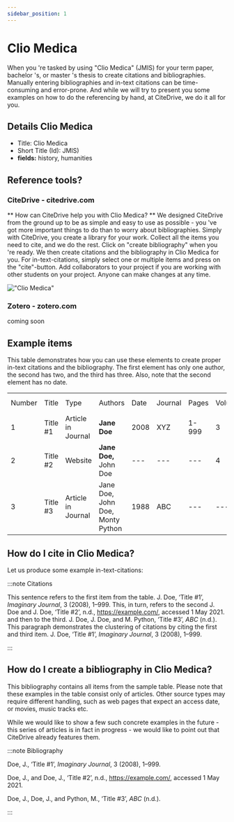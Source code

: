 ```yaml
---
sidebar_position: 1
---
```


# Clio Medica

When you 're tasked by using "Clio Medica" (JMIS) for your term paper, bachelor 's, or master 's thesis to create citations and bibliographies.
Manually entering bibliographies and in-text citations can be time-consuming and error-prone. And while we will try to present you some examples on how to do the referencing by hand, at CiteDrive, we do it all for you.

## Details  Clio Medica
* Title: Clio Medica
* Short Title (Id): JMIS)
* **fields:** history, humanities

## Reference tools?
### CiteDrive - citedrive.com
** How can CiteDrive help you with Clio Medica? **
We designed CiteDrive from the ground up to be as simple and easy to use as possible - you 've got more important things to do than to worry about bibliographies. Simply with CiteDrive, you create a library for your work. Collect all the items you need to cite, and we do the rest. Click on "create bibliography" when you 're ready. We then create citations and the bibliography in Clio Medica for you. For in-text-citations, simply select one or multiple items and press on the "cite"-button. Add collaborators to your project if you are working with other students on your project. Anyone can make changes at any time.


!["Clio Medica"](images/clio-medica.svg "Choose Clio Medica in the CiteDrive App")

### Zotero - zotero.com

coming soon

## Example items

This table demonstrates how you can use these elements to create proper in-text citations and the bibliography. The first element has only one author, the second has two, and the third has three. Also, note that the second element has no date.


<table>
  <tr>
   <td>Number
   </td>
   <td>Title
   </td>
   <td>Type
   </td>
   <td>Authors
   </td>
   <td>Date
   </td>
   <td>Journal
   </td>
   <td>Pages
   </td>
   <td>Volume
   </td>
   <td>Issue
   </td>
   <td>Access Date
   </td>
  </tr>
  <tr>
   <td>1
   </td>
   <td>Title #1
   </td>
   <td>Article in Journal
   </td>
   <td><strong>Jane Doe</strong>
   </td>
   <td>2008
   </td>
   <td>XYZ
   </td>
   <td>1-999
   </td>
   <td>3
   </td>
   <td>2
   </td>
   <td>--
   </td>
  </tr>
  <tr>
   <td>
2
   </td>
   <td>Title #2
   </td>
   <td>Website
   </td>
   <td><strong>Jane Doe, </strong>John Doe
   </td>
   <td>---
   </td>
   <td>---
   </td>
   <td>---
   </td>
   <td>4
   </td>
   <td>---
   </td>
   <td>2020-05-01
   </td>
  </tr>
  <tr>
   <td>3
   </td>
   <td>Title #3
   </td>
   <td>Article in Journal
   </td>
   <td>Jane Doe, John Doe, Monty Python
   </td>
   <td>1988
   </td>
   <td>ABC
   </td>
   <td>---
   </td>
   <td>---
   </td>
   <td>16
   </td>
   <td>---
   </td>
  </tr>
</table>



## How do I cite in  Clio Medica?

Let us produce some example in-text-citations:

:::note Citations


This sentence refers to the first item from the table. J. Doe, ‘Title #1’, <i>Imaginary Journal</i>, 3 (2008), 1–999. This, in turn, refers to the second J. Doe and J. Doe, ‘Title #2’, n.d., https://example.com/, accessed 1 May 2021.
and then to the third.  J. Doe, J. Doe, and M. Python, ‘Title #3’, <i>ABC</i> (n.d.).
This paragraph demonstrates the clustering of citations by citing the first and third item. J. Doe, ‘Title #1’, <i>Imaginary Journal</i>, 3 (2008), 1–999.

:::

## How do I create a bibliography in Clio Medica?

This bibliography contains all items from the sample table. Please note that these examples in the table consist only of articles. Other source types may require different handling, such as web pages that expect an access date, or movies, music tracks etc.

While we would like to show a few such concrete examples in the future - this series of articles is in fact in progress - we would like to point out that CiteDrive already features them.

:::note Bibliography

Doe, J., ‘Title #1’, <i>Imaginary Journal</i>, 3 (2008), 1–999.

Doe, J., and Doe, J., ‘Title #2’, n.d., https://example.com/, accessed 1 May 2021.

Doe, J., Doe, J., and Python, M., ‘Title #3’, <i>ABC</i> (n.d.).



:::


        